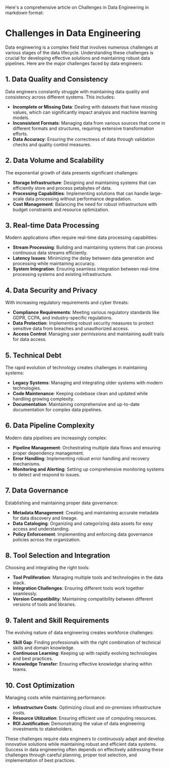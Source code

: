 Here's a comprehensive article on Challenges in Data Engineering in markdown format:

# Challenges in Data Engineering

Data engineering is a complex field that involves numerous challenges at various stages of the data lifecycle. Understanding these challenges is crucial for developing effective solutions and maintaining robust data pipelines. Here are the major challenges faced by data engineers:

## 1. Data Quality and Consistency
Data engineers constantly struggle with maintaining data quality and consistency across different systems. This includes:
- **Incomplete or Missing Data**: Dealing with datasets that have missing values, which can significantly impact analysis and machine learning models.
- **Inconsistent Formats**: Managing data from various sources that come in different formats and structures, requiring extensive transformation efforts.
- **Data Accuracy**: Ensuring the correctness of data through validation checks and quality control measures.

## 2. Data Volume and Scalability
The exponential growth of data presents significant challenges:
- **Storage Infrastructure**: Designing and maintaining systems that can efficiently store and process petabytes of data.
- **Processing Capabilities**: Implementing solutions that can handle large-scale data processing without performance degradation.
- **Cost Management**: Balancing the need for robust infrastructure with budget constraints and resource optimization.

## 3. Real-time Data Processing
Modern applications often require real-time data processing capabilities:
- **Stream Processing**: Building and maintaining systems that can process continuous data streams efficiently.
- **Latency Issues**: Minimizing the delay between data generation and processing while maintaining accuracy.
- **System Integration**: Ensuring seamless integration between real-time processing systems and existing infrastructure.

## 4. Data Security and Privacy
With increasing regulatory requirements and cyber threats:
- **Compliance Requirements**: Meeting various regulatory standards like GDPR, CCPA, and industry-specific regulations.
- **Data Protection**: Implementing robust security measures to protect sensitive data from breaches and unauthorized access.
- **Access Control**: Managing user permissions and maintaining audit trails for data access.

## 5. Technical Debt
The rapid evolution of technology creates challenges in maintaining systems:
- **Legacy Systems**: Managing and integrating older systems with modern technologies.
- **Code Maintenance**: Keeping codebase clean and updated while handling growing complexity.
- **Documentation**: Maintaining comprehensive and up-to-date documentation for complex data pipelines.

## 6. Data Pipeline Complexity
Modern data pipelines are increasingly complex:
- **Pipeline Management**: Orchestrating multiple data flows and ensuring proper dependency management.
- **Error Handling**: Implementing robust error handling and recovery mechanisms.
- **Monitoring and Alerting**: Setting up comprehensive monitoring systems to detect and respond to issues.

## 7. Data Governance
Establishing and maintaining proper data governance:
- **Metadata Management**: Creating and maintaining accurate metadata for data discovery and lineage.
- **Data Cataloging**: Organizing and categorizing data assets for easy access and understanding.
- **Policy Enforcement**: Implementing and enforcing data governance policies across the organization.

## 8. Tool Selection and Integration
Choosing and integrating the right tools:
- **Tool Proliferation**: Managing multiple tools and technologies in the data stack.
- **Integration Challenges**: Ensuring different tools work together seamlessly.
- **Version Compatibility**: Maintaining compatibility between different versions of tools and libraries.

## 9. Talent and Skill Requirements
The evolving nature of data engineering creates workforce challenges:
- **Skill Gap**: Finding professionals with the right combination of technical skills and domain knowledge.
- **Continuous Learning**: Keeping up with rapidly evolving technologies and best practices.
- **Knowledge Transfer**: Ensuring effective knowledge sharing within teams.

## 10. Cost Optimization
Managing costs while maintaining performance:
- **Infrastructure Costs**: Optimizing cloud and on-premises infrastructure costs.
- **Resource Utilization**: Ensuring efficient use of computing resources.
- **ROI Justification**: Demonstrating the value of data engineering investments to stakeholders.

These challenges require data engineers to continuously adapt and develop innovative solutions while maintaining robust and efficient data systems. Success in data engineering often depends on effectively addressing these challenges through careful planning, proper tool selection, and implementation of best practices.